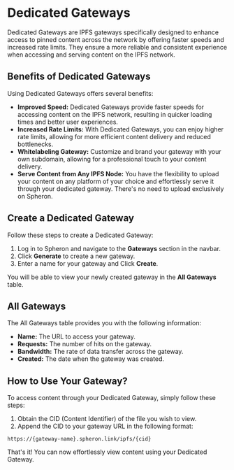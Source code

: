 
# Dedicated Gateways

Dedicated Gateways are IPFS gateways specifically designed to enhance access to pinned content across the network by offering faster speeds and
increased rate limits. They ensure a more reliable and consistent experience when accessing and serving content on the IPFS network.

## Benefits of Dedicated Gateways

Using Dedicated Gateways offers several benefits:

- **Improved Speed:** Dedicated Gateways provide faster speeds for accessing content on the IPFS network, resulting in quicker loading times and better user experiences.
- **Increased Rate Limits:** With Dedicated Gateways, you can enjoy higher rate limits, allowing for more efficient content delivery and reduced bottlenecks.
- **Whitelabeling Gateway:** Customize and brand your gateway with your own subdomain, allowing for a professional touch to your content delivery.
- **Serve Content from Any IPFS Node:** You have the flexibility to upload your content on any platform of your choice and effortlessly serve it through your dedicated gateway. There's no need to upload exclusively on Spheron.

## Create a Dedicated Gateway

Follow these steps to create a Dedicated Gateway:

1. Log in to Spheron and navigate to the **Gateways** section in the navbar.
2. Click **Generate** to create a new gateway.
3. Enter a name for your gateway and Click **Create**.

You will be able to view your newly created gateway in the **All Gateways** table.

## All Gateways

The All Gateways table provides you with the following information:

- **Name:** The URL to access your gateway.
- **Requests:** The number of hits on the gateway.
- **Bandwidth:** The rate of data transfer across the gateway.
- **Created:** The date when the gateway was created.

## How to Use Your Gateway?

To access content through your Dedicated Gateway, simply follow these steps:

1. Obtain the CID (Content Identifier) of the file you wish to view.
2. Append the CID to your gateway URL in the following format:

```
https://{gateway-name}.spheron.link/ipfs/{cid}
```

That's it! You can now effortlessly view content using your Dedicated Gateway.

<Navigation name="Gateways" />
